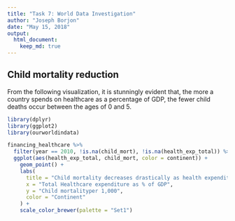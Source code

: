 ```yaml
---
title: "Task 7: World Data Investigation"
author: "Joseph Borjon"
date: "May 15, 2018"
output:
  html_document:
    keep_md: true
---
```


## Child mortality reduction

From the following visualization, it is stunningly evident that, the more a country spends on healthcare as a percentage of GDP, the fewer child deaths occur between the ages of 0 and 5.

```r
library(dplyr)
library(ggplot2)
library(ourworldindata)

financing_healthcare %>%
  filter(year == 2010, !is.na(child_mort), !is.na(health_exp_total)) %>%
  ggplot(aes(health_exp_total, child_mort, color = continent)) +
    geom_point() +
    labs(
      title = "Child mortality decreases drastically as health expenditure increases",
      x = "Total Healthcare expenditure as % of GDP",
      y = "Child mortalityper 1,000",
      color = "Continent"
    ) +
    scale_color_brewer(palette = "Set1")
```
